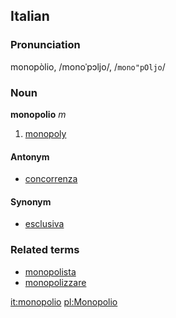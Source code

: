 ==Italian==
===Pronunciation===
monopòlio, /monoˈpɔljo/, /<tt>mono"pOljo</tt>/
===Noun===
'''monopolio''' ''m''

# [[monopoly]]

====Antonym====
*[[concorrenza]]

====Synonym====
*[[esclusiva]]

===Related terms===
*[[monopolista]]
*[[monopolizzare]]

[[it:monopolio]]
[[pl:Monopolio]]
